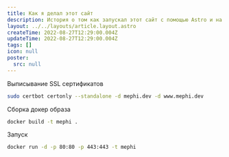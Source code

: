```yaml
---
title: Как я делал этот сайт
description: История о том как запускал этот сайт с помощью Astro и на VPS
layout: ../../layouts/article.layout.astro
createTime: 2022-08-27T12:29:00.004Z
updateTime: 2022-08-27T12:29:00.004Z
tags: []
icon: null
poster:
  src: null
---
```


Выписывание SSL сертификатов

```bash
sudo certbot certonly --standalone -d mephi.dev -d www.mephi.dev
```

Сборка докер образа

```bash
docker build -t mephi .
```

Запуск

```bash
docker run -d -p 80:80 -p 443:443 -t mephi
```